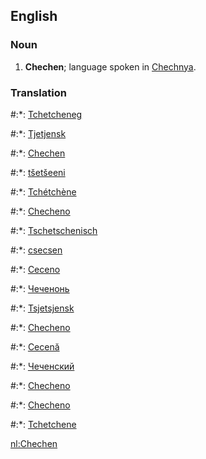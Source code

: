 ==English==

===Noun===

#'''Chechen'''; language spoken in [[Chechnya]].

===Translation===
#:*{{br}}: [[Tchetcheneg]]
#:*{{da}}: [[Tjetjensk]]
#:*{{en}}: [[Chechen]]
#:*{{fi}}: [[tšetšeeni]]
#:*{{fr}}: [[Tchétchène]]
#:*{{gl}}: [[Checheno]]
#:*{{de}}: [[Tschetschenisch]]
#:*{{hu}}: [[csecsen]]
#:*{{it}}: [[Ceceno]]
#:*{{mdf}}: [[Чеченонь]]
#:*{{no}}: [[Tsjetsjensk]]
#:*{{pt}}: [[Checheno]]
#:*{{ro}}: [[Cecenă]]
#:*{{ru}}: [[Чеченский]]
#:*{{es}}: [[Checheno]]
#:*{{sv}}: [[Checheno]]
#:*{{wa}}: [[Tchetchene]]

[[nl:Chechen]]